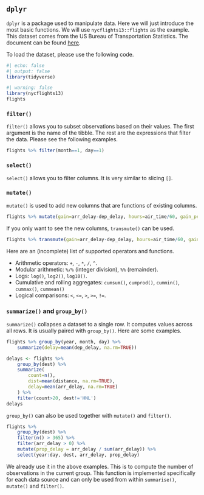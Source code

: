## `dplyr`

`dplyr` is a package used to manipulate data. Here we will just introduce the most basic functions. We will use `nycflights13::flights` as the example. This dataset comes from the US Bureau of Transportation Statistics. The document can be found [here](https://github.com/tidyverse/nycflights13).

To load the dataset, please use the following code.

```r
#| echo: false
#| output: false
library(tidyverse)
```

```r
#| warning: false
library(nycflights13)
flights
```


### `filter()`
`filter()` allows you to subset observations based on their values. The first argument is the name of the tibble. The rest are the expressions that filter the data. Please see the following examples.


```r
flights %>% filter(month==1, day==1)
```


### `select()`
`select()` allows you to filter columns. It is very similar to slicing `[]`.

### `mutate()`
`mutate()` is used to add new columns that are functions of existing columns. 


```r
flights %>% mutate(gain=arr_delay-dep_delay, hours=air_time/60, gain_per_hour=gain/hours)
```
If you only want to see the new columns, `transmute()` can be used.


```r
flights %>% transmute(gain=arr_delay-dep_delay, hours=air_time/60, gain_per_hour=gain/hours)
```

Here are an (incomplete) list of supported operators and functions.

- Arithmetic operators: `+`, `-`, `*`, `/`, `^`.
- Modular arithmetic: `%/%` (integer division), `%%` (remainder).
- Logs: `log()`, `log2()`, `log10()`.
- Cumulative and rolling aggregates: `cumsum()`, `cumprod()`, `cummin()`, `cummax()`, `cummean()`
- Logical comparisons: `<`, `<=`, `>`, `>=`, `!=`.


### `summarize()` and `group_by()`

`summarize()` collapses a dataset to a single row. It computes values across all rows. It is usually paired with `group_by()`. Here are some examples.


::: {#exm-}

```r
flights %>% group_by(year, month, day) %>% 
    summarize(delay=mean(dep_delay, na.rm=TRUE))
```
:::


::: {#exm-}

```r
delays <- flights %>% 
    group_by(dest) %>% 
    summarize(
        count=n(), 
        dist=mean(distance, na.rm=TRUE),
        delay=mean(arr_delay, na.rm=TRUE)
    ) %>% 
    filter(count>20, dest!='HNL')
delays
```

:::



`group_by()` can also be used together with `mutate()` and `filter()`.


::: {#exm-}

```r
flights %>%
    group_by(dest) %>%
    filter(n() > 365) %>%
    filter(arr_delay > 0) %>%
    mutate(prop_delay = arr_delay / sum(arr_delay)) %>%
    select(year:day, dest, arr_delay, prop_delay)
```

:::


::: {.callout-note}
We already use it in the above examples. This is to compute the number of observations in the current group. This function is implemented specifically for each data source and can only be used from within `summarise()`, `mutate()` and `filter()`.
:::

